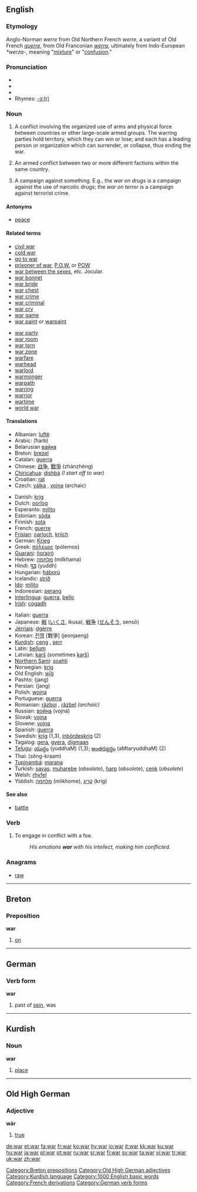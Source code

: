 ==English==

{{rank|fell|different|care|389|war|short|able|five}}

===Etymology===
Anglo-Norman ''werre'' from Old Northern French ''werre'', a variant of Old French ''[[guerre]]'', from Old Franconian ''[[werra]]'', ultimately from Indo-European ''*werza-'', meaning "[[mixture]]" or "[[confusion]]."

===Pronunciation===
*{{IPA|/woʊr/, /wɔː(r)/}}
*{{SAMPA|/wO:(r)/}}
*{{audio|en-us-war.ogg|Audio (US)}}
*Rhymes: [[rhymes:English:-ɔː(r)|-ɔː(r)]]

===Noun===
{{en-noun}}

# A conflict involving the organized use of arms and physical force between countries or other large-scale armed groups. The warring parties hold territory, which they can win or lose; and each has a leading person or organization which can surrender, or collapse, thus ending the war.
# {{cattag|civil war}} An armed conflict between two or more different factions within the same country.
# {{cattag|rhetorical}} A campaign against something. E.g., the ''war on drugs'' is a campaign against the use of narcotic drugs; the ''war on terror'' is a campaign against terrorist crime.

====Antonyms====
*[[peace]]

====Related terms====
{{top2}}
*[[civil war]]
*[[cold war]]
*[[go to war]]
*[[prisoner of war]], [[P.O.W.]] or [[POW]]
*[[war between the sexes]], etc. Jocular.
*[[war bonnet]]
*[[war bride]]
*[[war chest]]
*[[war crime]]
*[[war criminal]]
*[[war cry]]
*[[war game]]
*[[war paint]] or [[warpaint]]
{{mid2}}
*[[war party]]
*[[war room]]
*[[war torn]]
*[[war zone]]
*[[warfare]]
*[[warhead]]
*[[warlord]]
*[[warmonger]]
*[[warpath]]
*[[warring]]
*[[warrior]]
*[[wartime]]
*[[world war]]
{{bottom}}

====Translations====
{{top}}
*Albanian: [[luftë]] {{f}}
*Arabic: {{ARchar|[[حرب]]}} (ħarb) {{m}}
*Belarusian [[вайна]] {{f}}
*Breton: [[brezel]] {{m}}
*Catalan: [[guerra]] {{f}}
*Chinese: [[战争]], [[戰爭]] (zhànzhèng)
*[[Chiricahua]]: [[dishbá]] ''(I start off to war)''
*Croatian: [[rat]] {{m}}
*Czech: [[válka]] {{f}}, [[vojna]] {{f}} (archaic)
<!-- '''válka dělá z lidi blby''' ''war turns people into morons&mdash;Czech proverb'' ... put this on the [[válka]] page -->
*Danish: [[krig]]
*Dutch: [[oorlog]] {{m}}
*Esperanto: [[milito]]
*Estonian: [[sõda]]
*Finnish: [[sota]]
*French: [[guerre]] {{f}}
*[[Frisian]]: [[oarloch]], [[kriich]]
*German: [[Krieg]] {{m}}
*Greek: [[πόλεμος]] (pólemos) {{m}}
*[[Guarani]]: [[ñorairõ]]
*Hebrew: [[מלחמה]] (milkhama) {{m}}
*Hindi: युद्ध (yuddh)
*Hungarian: [[háború]]
*Icelandic: [[stríð]] {{n}} 
*[[Ido]]: [[milito]]
*Indonesian: [[perang]]
*[[Interlingua]]: [[guerra]], [[bello]]
*[[Irish]]: [[cogadh]]
{{mid}}
*Italian: [[guerra]] {{f}}
*Japanese: [[戦]] ([[いくさ]], ikusa), [[戦争]] ([[せんそう]], sensō)
*[[Jèrriais]]: [[dgèrre]] {{f}}
*Korean: [[전쟁]] [戰爭] (jeonjaeng)
*[[Kurdish]]: [[ceng]] {{f}}, [[şerr]] {{m}}
*Latin: [[bellum]] {{n}}
*Latvian: [[karš]] {{m}} (sometimes [[kaŗš]])
*[[Northern Sami]]: [[soahti]]
*Norwegian: [[krig]] {{m}}
*Old English: [[wig#Old English|wīġ]] {{n}}
*Pashto: {{FAchar|[[جنگ]]}} (jang)
*Persian: {{FAchar|[[جنگ]]}} (jang)
*Polish: [[wojna]] {{f}}
*Portuguese: [[guerra]] {{f}}
*Romanian: [[război]] {{n}}, [[răzbel]] {{n}} ''(archaic)''
*Russian: [[война]] (vojná) {{f}}
*Slovak: [[vojna#Slovak|vojna]] {{f}}
*Slovene: [[vojna]] {{f}}
*Spanish: [[guerra]] {{f}}
*Swedish: [[krig]] {{n}} (1,3), [[inbördeskrig]] (2) {{n}}
*Tagalog: [[gera]], [[gyera]], [[digmaan]]
*[[Telugu]]: [[యుద్ధం]] (yuddhaM) (1,3); [[అంతర్యుద్ధం]] (aMtaryuddhaM) (2)
*Thai: {{THchar|[[สงคราม]]}} (sŏng-kraam)
*[[Tupinambá]]: [[marana]]
*Turkish: [[savaş]], [[muharebe]] (''obsolete''), [[harp]] (''obsolete''), [[cenk]] (''obsolete'')
*Welsh: [[rhyfel]]
*Yiddish: [[מלחמה]] (milkhome), [[קריג]] (krig)
{{bottom}}

====See also====
*[[battle]]

===Verb===
{{en-verb|war|r|ed}}

#To engage in conflict with a foe.
#:''His emotions '''war''' with his intellect, making him conflicted.''

===Anagrams===
*[[raw]]

----

==Breton==

===Preposition===
'''war'''

# [[on]]

[[Category:Breton prepositions]]

----

==German==

===Verb form===
'''war'''
# past of [[sein]], was


----

==Kurdish==

===Noun===
'''war'''

# [[place]]

----

==Old High German==
===Adjective===
'''wār'''

# [[true]]

[[Category:Old High German adjectives]]
[[Category:Kurdish language]]
[[Category:1000 English basic words]]
[[Category:French derivations]]
[[Category:German verb forms]]

[[de:war]]
[[et:war]]
[[fa:war]]
[[fr:war]]
[[ko:war]]
[[hy:war]]
[[io:war]]
[[it:war]]
[[kk:war]]
[[ku:war]]
[[hu:war]]
[[ja:war]]
[[pl:war]]
[[pt:war]]
[[ru:war]]
[[sr:war]]
[[fi:war]]
[[sv:war]]
[[ta:war]]
[[vi:war]]
[[tr:war]]
[[uk:war]]
[[zh:war]]